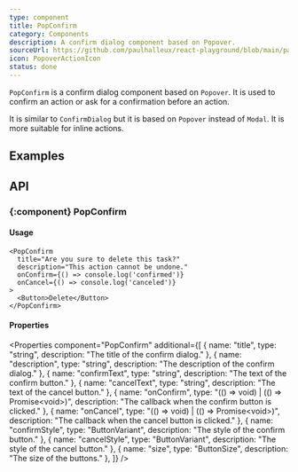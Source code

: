 ```yaml
---
type: component
title: PopConfirm
category: Components
description: A confirm dialog component based on Popover.
sourceUrl: https://github.com/paulhalleux/react-playground/blob/main/packages/playground/src/components/PopConfirm/PopConfirm.tsx
icon: PopoverActionIcon
status: done
---
```


`PopConfirm` is a confirm dialog component based on `Popover`. It is used to confirm an action or ask for a confirmation before an action.

It is similar to `ConfirmDialog` but it is based on `Popover` instead of `Modal`. It is more suitable for inline actions.

## Examples

<Example name="components/General/PopConfirm" />

## API

### \{:component} PopConfirm

#### Usage

```tsx
<PopConfirm
  title="Are you sure to delete this task?"
  description="This action cannot be undone."
  onConfirm={() => console.log('confirmed')}
  onCancel={() => console.log('canceled')}
>
  <Button>Delete</Button>
</PopConfirm>
```

#### Properties

<Properties component="PopConfirm" additional={[
  { name: "title", type: "string", description: "The title of the confirm dialog." },
  { name: "description", type: "string", description: "The description of the confirm dialog." },
  { name: "confirmText", type: "string", description: "The text of the confirm button." },
  { name: "cancelText", type: "string", description: "The text of the cancel button." },
  { name: "onConfirm", type: "(() => void) | (() => Promise\<void\>)", description: "The callback when the confirm button is clicked." },
  { name: "onCancel", type: "(() => void) | (() => Promise\<void\>)", description: "The callback when the cancel button is clicked." },
  { name: "confirmStyle", type: "ButtonVariant", description: "The style of the confirm button." },
  { name: "cancelStyle", type: "ButtonVariant", description: "The style of the cancel button." },
  { name: "size", type: "ButtonSize", description: "The size of the buttons." },
]} />